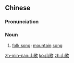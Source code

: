 ==Chinese==
{{zh-forms}}

===Pronunciation===
{{zh-pron
|m=shāngē,er=y
|c=saan1 go1
|h=pfs=sân-kô;gd=san1 go1
|mn=qz:san-ko͘/tw,xm,zz:san-ko/qz,xm,zz:soaⁿ-koa
|cat=n
}}

===Noun===
{{zh-noun}}

# [[folk song]]; [[mountain]] [[song]]
#: {{zh-x|阿公 啊，挨 弦仔，阿婆 就 來 唱 山歌。|Grandpa's playing the huqin; grandma comes to sing '''hill songs'''.|H|ref={{lang|zh|客家世界}}}}

[[zh-min-nan:山歌]]
[[ko:山歌]]
[[zh:山歌]]